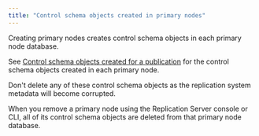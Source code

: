 ```yaml
---
title: "Control schema objects created in primary nodes"
---
```


<div id="control_schema_created_in_primary_nodes" class="registered_link"></div>

Creating primary nodes creates control schema objects in each primary node database.

See [Control schema objects created for a publication](../05_smr_operation/02_creating_publication/04_control_schema_objects_created_for_publication/#control_schema_objects_created_for_publication) for the control schema objects created in each primary node.

Don't delete any of these control schema objects as the replication system metadata will become corrupted.

When you remove a primary node using the Replication Server console or CLI, all of its control schema objects are deleted from that primary node database.
